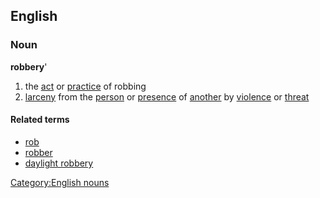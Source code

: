 ==English==
===Noun===
'''robbery''''

#the [[act]] or [[practice]] of robbing
#[[larceny]] from the [[person]] or [[presence]] of [[another]] by [[violence]] or [[threat]]

====Related terms====
*[[rob]]
*[[robber]]
*[[daylight robbery]]

[[Category:English nouns]]